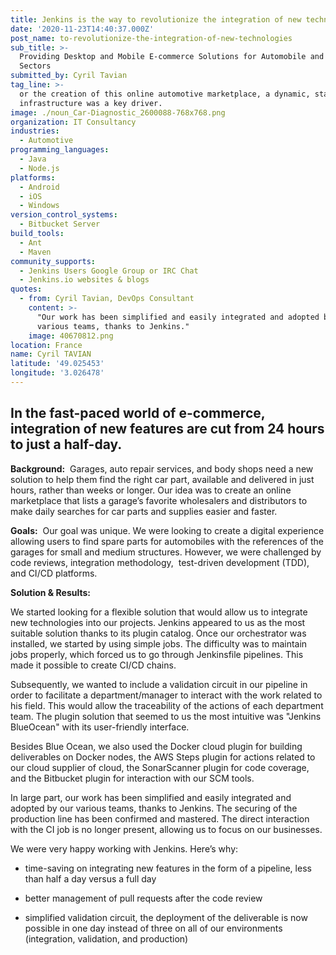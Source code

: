 ```yaml
---
title: Jenkins is the way to revolutionize the integration of new technologies
date: '2020-11-23T14:40:37.000Z'
post_name: to-revolutionize-the-integration-of-new-technologies
sub_title: >-
  Providing Desktop and Mobile E-commerce Solutions for Automobile and Retail
  Sectors
submitted_by: Cyril Tavian
tag_line: >-
  or the creation of this online automotive marketplace, a dynamic, stable
  infrastructure was a key driver.
image: ./noun_Car-Diagnostic_2600088-768x768.png
organization: IT Consultancy
industries:
  - Automotive
programming_languages:
  - Java
  - Node.js
platforms:
  - Android
  - iOS
  - Windows
version_control_systems:
  - Bitbucket Server
build_tools:
  - Ant
  - Maven
community_supports:
  - Jenkins Users Google Group or IRC Chat
  - Jenkins.io websites & blogs
quotes:
  - from: Cyril Tavian, DevOps Consultant
    content: >-
      "Our work has been simplified and easily integrated and adopted by our
      various teams, thanks to Jenkins."
    image: 40670812.png
location: France
name: Cyril TAVIAN
latitude: '49.025453'
longitude: '3.026478'
---
```

## In the fast-paced world of e-commerce, integration of new features are cut from 24 hours to just a half-day.

**Background:**  Garages, auto repair services, and body shops need a new solution to help them find the right car part, available and delivered in just hours, rather than weeks or longer. Our idea was to create an online marketplace that lists a garage’s favorite wholesalers and distributors to make daily searches for car parts and supplies easier and faster.

**Goals:**  Our goal was unique. We were looking to create a digital experience allowing users to find spare parts for automobiles with the references of the garages for small and medium structures. However, we were challenged by code reviews, integration methodology,  test-driven development (TDD), and CI/CD platforms.

<Testimonal idx="0" />

**Solution & Results:**

We started looking for a flexible solution that would allow us to integrate new technologies into our projects. Jenkins appeared to us as the most suitable solution thanks to its plugin catalog. Once our orchestrator was installed, we started by using simple jobs. The difficulty was to maintain jobs properly, which forced us to go through Jenkinsfile pipelines. This made it possible to create CI/CD chains.

Subsequently, we wanted to include a validation circuit in our pipeline in order to facilitate a department/manager to interact with the work related to his field. This would allow the traceability of the actions of each department team. The plugin solution that seemed to us the most intuitive was "Jenkins BlueOcean" with its user-friendly interface.

Besides Blue Ocean, we also used the Docker cloud plugin for building deliverables on Docker nodes, the AWS Steps plugin for actions related to our cloud supplier of cloud, the SonarScanner plugin for code coverage, and the Bitbucket plugin for interaction with our SCM tools.

In large part, our work has been simplified and easily integrated and adopted by our various teams, thanks to Jenkins. The securing of the production line has been confirmed and mastered. The direct interaction with the CI job is no longer present, allowing us to focus on our businesses.

We were very happy working with Jenkins. Here’s why:

-   time-saving on integrating new features in the form of a pipeline, less than half a day versus a full day

-   better management of pull requests after the code review

-   simplified validation circuit, the deployment of the deliverable is now possible in one day instead of three on all of our environments (integration, validation, and production)
